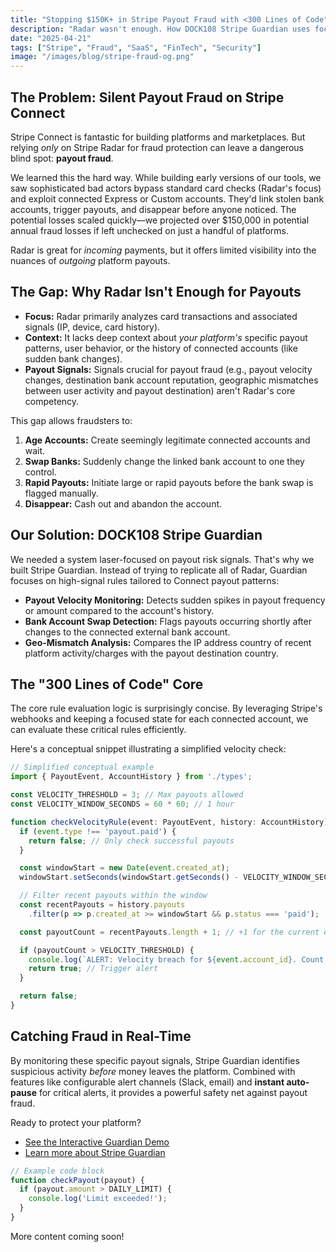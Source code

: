 ```yaml
---
title: "Stopping $150K+ in Stripe Payout Fraud with <300 Lines of Code"
description: "Radar wasn't enough. How DOCK108 Stripe Guardian uses focused rules to catch platform payout fraud missed by default tools."
date: "2025-04-21"
tags: ["Stripe", "Fraud", "SaaS", "FinTech", "Security"]
image: "/images/blog/stripe-fraud-og.png"
---
```


## The Problem: Silent Payout Fraud on Stripe Connect

Stripe Connect is fantastic for building platforms and marketplaces. But relying *only* on Stripe Radar for fraud protection can leave a dangerous blind spot: **payout fraud**.

We learned this the hard way. While building early versions of our tools, we saw sophisticated bad actors bypass standard card checks (Radar's focus) and exploit connected Express or Custom accounts. They'd link stolen bank accounts, trigger payouts, and disappear before anyone noticed. The potential losses scaled quickly—we projected over $150,000 in potential annual fraud losses if left unchecked on just a handful of platforms.

Radar is great for *incoming* payments, but it offers limited visibility into the nuances of *outgoing* platform payouts.

## The Gap: Why Radar Isn't Enough for Payouts

-   **Focus:** Radar primarily analyzes card transactions and associated signals (IP, device, card history).
-   **Context:** It lacks deep context about *your platform's* specific payout patterns, user behavior, or the history of connected accounts (like sudden bank changes).
-   **Payout Signals:** Signals crucial for payout fraud (e.g., payout velocity changes, destination bank account reputation, geographic mismatches between user activity and payout destination) aren't Radar's core competency.

This gap allows fraudsters to:

1.  **Age Accounts:** Create seemingly legitimate connected accounts and wait.
2.  **Swap Banks:** Suddenly change the linked bank account to one they control.
3.  **Rapid Payouts:** Initiate large or rapid payouts before the bank swap is flagged manually.
4.  **Disappear:** Cash out and abandon the account.

## Our Solution: DOCK108 Stripe Guardian

We needed a system laser-focused on payout risk signals. That's why we built Stripe Guardian. Instead of trying to replicate all of Radar, Guardian focuses on high-signal rules tailored to Connect payout patterns:

-   **Payout Velocity Monitoring:** Detects sudden spikes in payout frequency or amount compared to the account's history.
-   **Bank Account Swap Detection:** Flags payouts occurring shortly after changes to the connected external bank account.
-   **Geo-Mismatch Analysis:** Compares the IP address country of recent platform activity/charges with the payout destination country.

## The "300 Lines of Code" Core

The core rule evaluation logic is surprisingly concise. By leveraging Stripe's webhooks and keeping a focused state for each connected account, we can evaluate these critical rules efficiently.

Here's a conceptual snippet illustrating a simplified velocity check:

```typescript
// Simplified conceptual example
import { PayoutEvent, AccountHistory } from './types';

const VELOCITY_THRESHOLD = 3; // Max payouts allowed
const VELOCITY_WINDOW_SECONDS = 60 * 60; // 1 hour

function checkVelocityRule(event: PayoutEvent, history: AccountHistory): boolean {
  if (event.type !== 'payout.paid') {
    return false; // Only check successful payouts
  }

  const windowStart = new Date(event.created_at);
  windowStart.setSeconds(windowStart.getSeconds() - VELOCITY_WINDOW_SECONDS);

  // Filter recent payouts within the window
  const recentPayouts = history.payouts
    .filter(p => p.created_at >= windowStart && p.status === 'paid');

  const payoutCount = recentPayouts.length + 1; // +1 for the current event

  if (payoutCount > VELOCITY_THRESHOLD) {
    console.log(`ALERT: Velocity breach for ${event.account_id}. Count: ${payoutCount}`);
    return true; // Trigger alert
  }

  return false;
}
```

## Catching Fraud in Real-Time

By monitoring these specific payout signals, Stripe Guardian identifies suspicious activity *before* money leaves the platform. Combined with features like configurable alert channels (Slack, email) and **instant auto-pause** for critical alerts, it provides a powerful safety net against payout fraud.

Ready to protect your platform?

-   [See the Interactive Guardian Demo](/guardian-demo)
-   [Learn more about Stripe Guardian](/stripe-guardian)

```typescript
// Example code block
function checkPayout(payout) {
  if (payout.amount > DAILY_LIMIT) {
    console.log('Limit exceeded!');
  }
}
```

More content coming soon! 
 